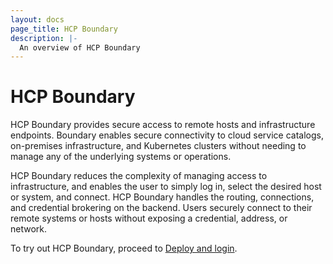 ```yaml
---
layout: docs
page_title: HCP Boundary
description: |-
  An overview of HCP Boundary
---
```


# HCP Boundary

HCP Boundary provides secure access to remote hosts and infrastructure endpoints.
Boundary enables secure connectivity to cloud service catalogs, on-premises infrastructure, and Kubernetes clusters without needing to manage any of the underlying systems or operations.

HCP Boundary reduces the complexity of managing access to infrastructure, and enables the user to simply log in, select the desired host or system, and connect.
HCP Boundary handles the routing, connections, and credential brokering on the backend.
Users securely connect to their remote systems or hosts without exposing a credential, address, or network.

To try out HCP Boundary, proceed to [Deploy and login](/boundary/docs/hcp/get-started/deploy-and-login).